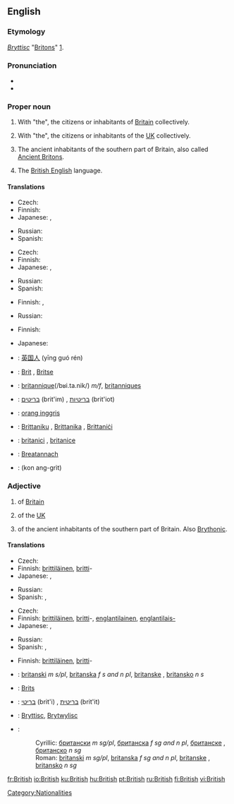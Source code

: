 {{wikipedia|dab=British}}
==English==

{{rank|school|language|court|752|British|meant|tears|expected}}

===Etymology===
{{OE.}} ''[[Bryttisc]]'' "[[Britons]]" [http://www.etymonline.com/index.php?search=British].

===Pronunciation===
* {{IPA|/ˈbɹɪtɪʃ/ ([[:w:Received Pronunciation|RP]]), /ˈbɹɪtɪʃ/ ([[:w:General American|GA]])}}
* {{audio|en-us-british.ogg|Audio (US)}}

===Proper noun===
{{en-proper noun}}

# With "the", the citizens or inhabitants of [[Britain]] collectively.
# {{informal}} With "the", the citizens or inhabitants of the [[UK]] collectively.
# {{history}} The ancient inhabitants of the southern part of Britain, also called [[Ancient Briton]]s.
# The [[British English]] language.

====Translations====
{{trans-top|citizens or inhabitants of Britain}}
* Czech: {{t-|cs|Britové|m|p}}
* Finnish: {{t-|fi|britti|alt=britit}}
* Japanese: {{t+|ja|イギリス人|tr=igirisu-jin|sc=Jpan}}, {{t+|ja|英国人|tr=eikoku-jin|sc=Jpan}}
{{trans-mid}}
* Russian: {{t|ru|британцы|m|p|tr=británcy|sc=Cyrl}}
* Spanish: {{t|es|los británicos|pl}}
{{trans-bottom}}

{{trans-top|colloquial: the citizens or inhabitants of the UK}}
* Czech: {{t-|cs|Britové|m|p}}
* Finnish: {{t-|fi|britti|alt=britit}}
* Japanese: {{t+|ja|イギリス人|tr=igirisu-jin|sc=Jpan}}, {{t+|ja|英国人|tr=eikoku-jin|sc=Jpan}}
{{trans-mid}}
* Russian: {{t|ru|британцы|m|p|tr=británcy|sc=Cyrl}}
* Spanish: {{t|es|los británicos|pl}}
{{trans-bottom}}

{{trans-top|history: ancient inhabitants of the southern part of Britain}}
* Finnish: {{t-|fi|britti|alt=britit}}, {{t-|fi|brittiläinen|alt=brittiläiset}}
{{trans-mid}}
* Russian: {{t|ru|бритты|m|p|tr=brítty|sc=Cyrl}}
{{trans-bottom}}

{{trans-top|the British English language}}
* Finnish: {{t-|fi|englanninenglanti}}
{{trans-mid}}
* Japanese: {{t|ja|イギリス英語|tr=igirisu eigo|sc=Jpan}}
{{trans-bottom}}

{{checktrans-top}}
<!-- Most of these are in singular. Should they really be? -->
* {{ttbc|Chinese}}: [[英国人]] (yīng guó rén)
* {{ttbc|Dutch}}: [[Brit]] {{m}}, [[Britse]] {{f}}
* {{ttbc|French}}: [[britannique]](/bʁi.ta.nik/) ''m/f'', [[britanniques]] {{p}}
* {{ttbc|Hebrew}}: [[בריטים]] (brit'im) {{m|p}}, [[בריטיות]] (brit'iot) {{f|p}}
* {{ttbc|Indonesian}}: [[orang inggris]]
{{trans-mid}}
* {{ttbc|Maltese}}: [[Brittaniku]] {{m}}, [[Brittanika]] {{f}}, [[Brittaniċi]] {{p}}
* {{ttbc|Romanian}}: [[britanici]] {{m|p}}, [[britanice]] {{f|p}}
* {{ttbc|Scottish Gaelic}}: [[Breatannach]] {{m}}
* {{ttbc|Thai}}: {{Thai|[[คนอังกฤษ]]}} (kon ang-grìt)
{{trans-bottom}}

===Adjective===
{{en-adj}}

# of [[Britain]]
# {{informal}} of the [[UK]]
# {{history}} of the ancient inhabitants of the southern part of Britain.  Also [[Brythonic]].

====Translations====
{{trans-top|of Britain}}
* Czech: {{t-|cs|britský|m}}
* Finnish: [[brittiläinen]], [[britti]]-
* Japanese: {{t|ja|イギリスの|tr=igirisu no|sc=Jpan}}, {{t|ja|英国の|tr=eikoku no|sc=Jpan}}
{{trans-mid}}
* Russian: {{t+|ru|британский|tr=británskij|sc=Cyrl}}
* Spanish: {{t+|es|británico|m}}, {{t-|es|británica|f}}
{{trans-bottom}}

{{trans-top|colloquial: of the UK}}
* Czech: {{t-|cs|britský|m}}
* Finnish: [[brittiläinen]], [[britti]]-, [[englantilainen]], [[englantilais-]]
* Japanese: {{t|ja|イギリスの|tr=igirisu no|sc=Jpan}}, {{t|ja|英国の|tr=eikoku no|sc=Jpan}}
{{trans-mid}}
* Russian: {{t+|ru|британский|tr=británskij|sc=Cyrl}}
* Spanish: {{t+|es|británico|m}}, {{t-|es|británica|f}}
{{trans-bottom}}

{{trans-top|history: of the ancient inhabitants of the southern part of Britain}}
* Finnish: [[brittiläinen]], [[britti]]-
{{trans-mid}}
{{trans-bottom}}

{{checktrans-top}}
* {{ttbc|Bosnian}}: [[britanski]] ''m s/pl'', [[britanska]] ''f s and n pl'', [[britanske]] {{f}} {{p}}, [[britansko]] ''n s''
* {{ttbc|Dutch}}: [[Brits]]
* {{ttbc|Hebrew}}: [[בריטי]] (brit'i) {{m}}, [[בריטית]] (brit'it) {{f}}
* {{ttbc|Old English}}: [[Bryttisc]], [[Brytwylisc]]
* {{ttbc|Serbian}}:
*: Cyrillic: [[британски]] ''m sg/pl'', [[британска]] ''f sg and n pl'', [[британске]] {{f}} {{p}}, [[британско]] ''n sg''
*: Roman: [[britanski]] ''m sg/pl'', [[britanska]] ''f sg and n pl'', [[britanske]] {{f}} {{p}}, [[britansko]] ''n sg''
{{checktrans-bottom}}

[[Category:Nationalities]]

[[fr:British]]
[[io:British]]
[[ku:British]]
[[hu:British]]
[[pt:British]]
[[ru:British]]
[[fi:British]]
[[vi:British]]